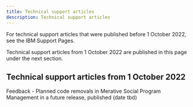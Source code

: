 ```yaml
---
title: Technical support articles
description: Technical support articles
---
```


For technical support articles that were published before 1 October 2022, see the IBM Support Pages.

Technical support articles from 1 October 2022 are published in this page under the next section.

## Technical support articles from 1 October 2022

Feedback -  Planned code removals in Merative Social Program Management in a future release, published (date tbd)
